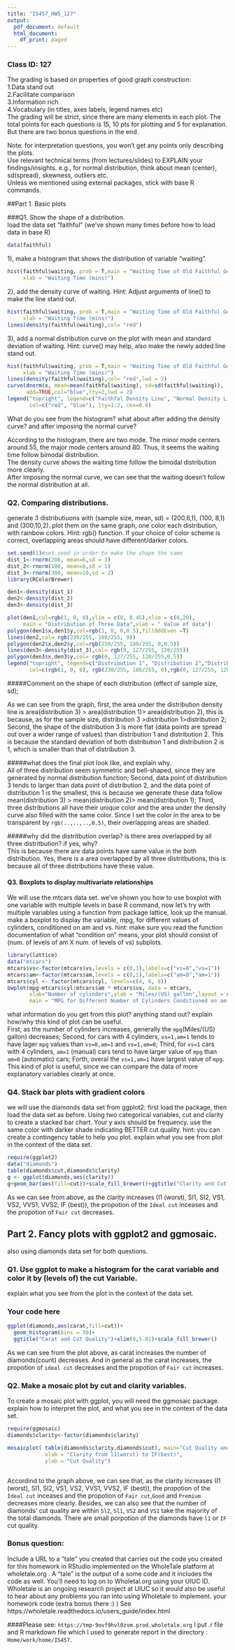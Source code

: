 ```yaml
---
title: "IS457_HW5_127"
output:
  pdf_document: default
  html_document:
    df_print: paged
---
```


### Class ID: 127

The grading is based on properties of good graph construction:  
1.Data stand out    
2.Facilitate comparison    
3.Information rich    
4.Vocabulary (in titles, axes labels, legend names etc)    
The grading will be strict, since there are many elements in each plot. The total points for each questions is 15, 10 pts for plotting and 5 for explanation. But there are two bonus questions in the end.    

Note: for interpretation questions, you won't get any points only describing the plots.  
Use relevant technical terms (from lectures/slides) to EXPLAIN your findings/insights. e.g., for normal distribution, think about mean (center), sd(spread), skewness, outliers etc.  
Unless we mentioned using external packages, stick with base R commands.

##Part 1. Basic plots

###Q1. Show the shape of a distribution.  
load the data set "faithful" (we've shown many times before how to load data in base R)  
```r
data(faithful)
```

1), make a histogram that shows the distribution of variable "waiting".
```r
hist(faithful$waiting, prob = T,main = "Waiting Time of Old Faithful Geyser",
     xlab = "Waiting Time (mins)")
```

2), add the density curve of waiting. Hint: Adjust arguments of line() to make the line stand out. 
```r
hist(faithful$waiting, prob = T,main = "Waiting Time of Old Faithful Geyser",
     xlab = "Waiting Time (mins)")
lines(density(faithful$waiting),col= "red")
```

3), add a normal distribution curve on the plot with mean and standard deviation of waiting. Hint: curve() may help, also make the newly added line stand out.

```r
hist(faithful$waiting, prob = T,main = "Waiting Time of Old Faithful Geyser",
     xlab = "Waiting Time (mins)")
lines(density(faithful$waiting),col= "red",lwd = 2)
curve(dnorm(x, mean=mean(faithful$waiting), sd=sd(faithful$waiting)),
      add=TRUE,col="blue",lty=2,lwd = 2)
legend("topright", legend=c("Faithfal Density Line", "Normal Density Line"),
       col=c("red", "blue"), lty=1:2, cex=0.6)
```

What do you see from the histogram? what about after adding the density curve? and after imposing the normal curve?  

According to the histogram, there are two mode. The minor mode centers around 55, the major mode centers around 80. Thus, it seems the waiting time follow bimodal distribution.  
The density curve shows the waiting time follow the bimodal distribution more clearly.  
After imposing the normal curve, we can see that the waiting doesn't follow the normal distribution at all.  

### Q2. Comparing distributions.
generate 3 distributiuons with (sample size, mean, sd) = (200,6,1), (100, 8,1) and (300,10,2). plot them on the same graph, one color each distribution, with rainbow colors. Hint: rgb() function. If your choice of color scheme is correct, overlapping areas should have different/darker colors.
```r
set.seed(1)#set.seed in order to make the shape the same 
dist_1<-rnorm(200, mean=6,sd = 1)
dist_2<-rnorm(100, mean=8,sd = 1)
dist_3<-rnorm(300, mean=10,sd = 2)
library(RColorBrewer)

den1<-density(dist_1)
den2<-density(dist_2)
den3<-density(dist_3)

plot(den1,col=rgb(1, 0, 0),ylim = c(0, 0.45),xlim = c(0,20),
     main = "Distribution of Three Data",xlab = " Value of data")
polygon(den1$x,den1$y,col=rgb(1, 0, 0,0.5),fillOddEven =T)
lines(den2,col= rgb(230/255, 180/255, 0))
polygon(den2$x,den2$y,col=rgb(230/255, 180/255, 0,0.5))
lines(den3<-density(dist_3),col= rgb(0, 127/255, 120/255))
polygon(den3$x,den3$y,col= rgb(0, 127/255, 120/255,0.5))
legend("topright", legend=c("Distribution 1", "Distribution 2","Distribution 3"),
       col=c(rgb(1, 0, 0), rgb(230/255, 180/255, 0),rgb(0, 127/255, 120/255)), lty=1)
```
#####Comment on the shape of each distribution (effect of sample size, sd);  

As we can see from the graph, first, the area under the distribution density line is area(distribution 3) > area(distribution 1)> area(distribution 2), this is because, as for the sample size, distribution 3 >distribution 1>distribution 2; Second, the shape of the distribution 3 is more flat (data points are spread out over a wider range of values) than distribution 1 and distribution 2. This is because the standard deviation of both distribution 1 and distribution 2 is 1, which is smaller than that of distribution 3.    


#####what does the final plot look like, and explain why.  
All of three distribution seem symmetric and bell-shaped, since they are generated by normal distribution function; Second, data point of distribution 3 tends to larger than data point of distribution 2, and the data point of distribution 1 is the smallest, this is because we generate these data follow mean(distribution 3) > mean(distribution 2)> mean(distribution 1); Third, three distributions all have their unique color and the area under the density curve also filled with the same color. Since I set the color in the area to be transparent by `rgb(..,..,..,0.5)`, their overlapping areas are shaded.    
 
#####why did the distritbution overlap? is there area overlapped by all three distritbution? if yes, why?  
This is because there are data points have same value in the both distribution. Yes, there is a area overlapped by all three distritbutions, this is because all of three distributions have these value.


#### Q3. Boxplots to display multivariate relationships
We will use the mtcars data set. we've shown you how to use boxplot with one variable with multiple levels in base R command, now let's try with multiple variables using a function from package lattice, look up the manual. make a boxplot to display the variable, mpg, for different values of cylinders, conditioned on am and vs. hint: make sure you read the function documentation of what "condition on" means, your plot should consist of (num. of levels of am X num. of levels of vs) subplots. 


```r
library(lattice)
data("mtcars")
mtcars$vs<-factor(mtcars$vs,levels = c(0,1),labels=c("vs=0","vs=1"))
mtcars$am<-factor(mtcars$am,levels = c(0,1),labels=c("am=0","am=1"))
mtcars$cyl <- factor(mtcars$cyl, levels=c(4, 6, 8))
bwplot(mpg~mtcars$cyl|mtcars$am * mtcars$vs, data = mtcars, 
       xlab="Number of cylinders",ylab = "Miles/(US) gallon",layout = c(4,1), 
       main = "MPG for Different Number of Cylinders Conditioned on am and vs")
```
  
what information do you get from this plot? anything stand out? explain how/why this kind of plot can be useful.  
First, as the number of cylinders increases, generally the `mpg`(Miles/(US) gallon) decreases; Second, for cars with 4 cylinders, `vs=1,am=1` tends to have lager `mpg` values than `vs=0,am=1` and `vs=1,am=0`; Third, for `vs=1` cars with 4 cylinders, `am=1` (manual) cars tend to have larger value of `mpg` than `am=0` (automatic) cars; Forth, overal the `vs=1,am=1` have largest value of `mpg`.  
This kind of plot is useful, since we can compare the data of more explanatory variables clearly at once.


### Q4. Stack bar plots with gradient colors
we will use the diamonds data set from ggplot2: first load the package, then load the data set as before. Using two categorical variables, cut and clarity to create a stacked bar chart. Your y axis should be frequency. use the same color with darker shade indicating BETTER cut quality. hint: you can create a contingency table to help you plot. explain what you see from plot in the context of the data set.

```r
require(ggplot2)
data("diamonds")
table(diamonds$cut,diamonds$clarity)
g <- ggplot(diamonds,aes(clarity))
g+geom_bar(aes(fill=cut))+scale_fill_brewer()+ggtitle("Clarity and Cut Quality")

```
As we can see from above, as the clarity increases (I1 (worst), SI1, SI2, VS1, VS2, VVS1, VVS2, IF (best)), the propotion of the `Ideal cut` inceases and the propotion of `Fair cut` decreases.


## Part 2. Fancy plots with ggplot2 and ggmosaic.
also using diamonds data set for both questions.

### Q1. Use ggplot to make a histogram for the carat variable and color it by (levels of) the cut Variable.
explain what you see from the plot in the context of the data set.

### Your code here
```r
ggplot(diamonds,aes(carat,fill=cut))+
  geom_histogram(bins = 30)+
  ggtitle("Carat and Cut Quality")+xlim(0,5.01)+scale_fill_brewer()
```
  
As we can see from the plot above, as carat increases the number of diamonds(count) decreases. And in general as the carat increases, the propotion of `ideal cut` decreases and the propotion of `Fair cut` increases.


### Q2. Make a mosaic plot by cut and clarity variables.
To create a mosaic plot with ggplot, you will need the ggmosaic package. explain how to interpret the plot, and what you see in the context of the data set.

```r
require(ggmosaic)
diamonds$clarity<-factor(diamonds$clarity)

mosaicplot( table(diamonds$clarity,diamonds$cut), main="Cut Quality and Clarity",color = TRUE,
            xlab = "Clarity from l1(worst) to IF(best)",
            ylab = "Cut Quality")



```
  
Accordind to the graph above, we can see that, as the clarity increases (I1 (worst), SI1, SI2, VS1, VS2, VVS1, VVS2, IF (best)), the propotion of the `Ideal cut` inceases and the propotion of `Fair cut`,`Good` and `Premium` decreases more clearly. Besides, we can also see that the number of diamonds' cut quality are within `Sl2`, `Sl1`, `VS2` and `VS1` take the majority of the total diamonds. There are small porpotion of the diamonds have `l1` or `IF` cut quality.

### Bonus question: 
Include a URL to a "tale" you created that carries out the code you created for this homework in RStudio implemented on the WholeTale platform at wholetale.org . A "tale" is the output of a some code and it includes the code as well. You'll need to log on to Wholetal.org using your UIUC ID. Wholetale is an ongoing research
project at UIUC so it would also be useful to hear about any problems you ran into using Wholetale to implement. 
your homework code (extra bonus there :) ) See https://wholetale.readthedocs.io/users_guide/index.html  

####Please see: `https://tmp-9ovf9hvl0zvm.prod.wholetale.org`
I put .r file and R markdown file which I used to generate report in the directory : `Home/work/home/IS457`.
